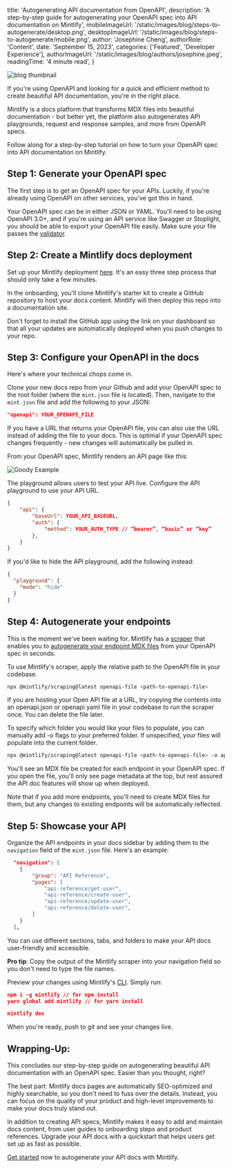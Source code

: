 
  title: 'Autogenerating API documentation from OpenAPI',
  description:
    'A step-by-step guide for autogenerating your OpenAPI spec into API documentation on Mintlify',
  mobileImageUrl: '/static/images/blog/steps-to-autogenerate/desktop.png',
  desktopImageUrl: '/static/images/blog/steps-to-autogenerate/mobile.png',
  author: 'Josephine Cheng',
  authorRole: 'Content',
  date: 'September 15, 2023',
  categories: ['Featured', 'Developer Experience'],
  authorImageUrl: '/static/images/blog/authors/josephine.jpeg',
  readingTime: '4 minute read',
}


<img
  src="/static/images/blog/steps-to-autogenerate/desktop.png"
  alt="blog thumbnail"
  className="w-full rounded-md"
/>

If you're using OpenAPI and looking for a quick and efficient method to create beautiful API documentation, you're in the right place.

Mintlify is a docs platform that transforms MDX files into beautiful documentation - but better yet, the platform also autogenerates API playgrounds, request and response samples, and more from OpenAPI specs.

Follow along for a step-by-step tutorial on how to turn your OpenAPI spec into API documentation on Mintlify.

## Step 1: Generate your OpenAPI spec

The first step is to get an OpenAPI spec for your APIs. Luckily, if you're already using OpenAPI on other services, you've got this in hand.

Your OpenAPI spec can be in either JSON or YAML. You'll need to be using OpenAPI 3.0+, and if you're using an API service like Swagger or Stoplight, you should be able to export your OpenAPI file easily. Make sure your file passes the [validator](https://apitools.dev/swagger-parser/online/).

## Step 2: Create a Mintlify docs deployment

Set up your Mintlify deployment [here](https://mintlify.com/start?utm_campaign=how-to-openapi&utm_medium=blog&utm_source=mintlify). It's an easy three step process that should only take a few minutes.

In the onboarding, you'll clone Mintlify's starter kit to create a GitHub repository to host your docs content. Mintlify will then deploy this repo into a documentation site.

Don't forget to install the GitHub app using the link on your dashboard so that all your updates are automatically deployed when you push changes to your repo.

## Step 3: Configure your OpenAPI in the docs

Here's where your technical chops come in.

Clone your new docs repo from your Github and add your OpenAPI spec to the root folder (where the `mint.json` file is located). Then, navigate to the `mint.json` file and add the following to your JSON:

```json
"openapi": YOUR_OPENAPI_FILE
```

If you have a URL that returns your OpenAPI file, you can also use the URL instead of adding the file to your docs. This is optimal if your OpenAPI spec changes frequently - new changes will automatically be pulled in.

From your OpenAPI spec, Mintlify renders an API page like this:

<img
  src="/static/images/blog/autogenerate-openapi/goody-example.png"
  alt="Goody Example"
  className="w-full rounded-md"
/>

The playground allows users to test your API live. Configure the API playground to use your API URL.

```json
{
	"api": {
		"baseUrl": YOUR_API_BASEURL,
		"auth": {
		    "method": YOUR_AUTH_TYPE // “bearer”, “basic” or “key”
		},
	}
}
```

If you'd like to hide the API playground, add the following instead:

```json
{
  "playground": {
    "mode": "hide"
  }
}
```

## Step 4: Autogenerate your endpoints

This is the moment we've been waiting for. Mintlify has a [scraper](https://www.npmjs.com/package/@mintlify/scraping) that enables you to [autogenerate your endpoint MDX files](https://mintlify.com/docs/api-playground/openapi-generation) from your OpenAPI spec in seconds.

To use Mintlify's scraper, apply the relative path to the OpenAPI file in your codebase.

```bash
npx @mintlify/scraping@latest openapi-file <path-to-openapi-file>
```

If you are hosting your Open API file at a URL, try copying the contents into an openapi.json or openapi yaml file in your codebase to run the scraper once. You can delete the file later.

To specify which folder you would like your files to populate, you can manually add -o flags to your preferred folder. If unspecified, your files will populate into the current folder.

```bash
npx @mintlify/scraping@latest openapi-file <path-to-openapi-file> -o api-reference
```

You'll see an MDX file be created for each endpoint in your OpenAPI spec. If you open the file, you'll only see page metadata at the top, but rest assured the API doc features will show up when deployed.

Note that if you add more endpoints, you'll need to create MDX files for them, but any changes to existing endpoints will be automatically reflected.

## Step 5: Showcase your API

Organize the API endpoints in your docs sidebar by adding them to the `navigation` field of the `mint.json` file. Here's an example:

```json
  "navigation": [
    {
        "group": "API Reference",
        "pages": [
            "api-reference/get-user",
            "api-reference/create-user",
            "api-reference/update-user",
            "api-reference/delete-user",
        ]
    }
  ],
```

You can use different sections, tabs, and folders to make your API docs user-friendly and accessible.

**Pro tip**: Copy the output of the Mintlify scraper into your navigation field so you don't need to type the file names.

Preview your changes using Mintlify's [CLI](https://mintlify.com/docs/development). Simply run:

```json
npm i -g mintlify // for npm install
yarn global add mintlify // for yarn install

mintlify dev
```

When you're ready, push to git and see your changes live.

## Wrapping-Up:

This concludes our step-by-step guide on autogenerating beautiful API documentation with an OpenAPI spec. Easier than you thought, right?

The best part: Mintlify docs pages are automatically SEO-optimized and highly searchable, so you don't need to fuss over the details. Instead, you can focus on the quality of your product and high-level improvements to make your docs truly stand out.

In addition to creating API specs, Mintlify makes it easy to add and maintain docs content, from user guides to onboarding steps and product references. Upgrade your API docs with a quickstart that helps users get set up as fast as possible.

[Get started](https://mintlify.com/start?utm_campaign=how-to-openapi&utm_medium=blog&utm_source=mintlify) now to autogenerate your API docs with Mintlify.
